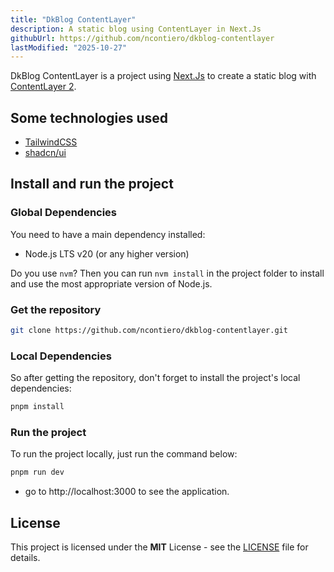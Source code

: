 ```yaml
---
title: "DkBlog ContentLayer"
description: A static blog using ContentLayer in Next.Js
githubUrl: https://github.com/ncontiero/dkblog-contentlayer
lastModified: "2025-10-27"
---
```


DkBlog ContentLayer is a project using [Next.Js](https://nextjs.org/) to create a static blog with [ContentLayer 2](https://github.com/timlrx/contentlayer2).

## Some technologies used

- [TailwindCSS](https://tailwindcss.com/)
- [shadcn/ui](https://ui.shadcn.com/)

## Install and run the project

### Global Dependencies

You need to have a main dependency installed:

- Node.js LTS v20 (or any higher version)

Do you use `nvm`? Then you can run `nvm install` in the project folder to install and use the most appropriate version of Node.js.

### Get the repository

```bash title="terminal"
git clone https://github.com/ncontiero/dkblog-contentlayer.git
```

### Local Dependencies

So after getting the repository, don't forget to install the project's local dependencies:

```bash title="terminal"
pnpm install
```

### Run the project

To run the project locally, just run the command below:

```bash title="terminal"
pnpm run dev
```

- go to http://localhost:3000 to see the application.

## License

This project is licensed under the **MIT** License - see the [LICENSE](https://github.com/ncontiero/dkblog-contentlayer/blob/master/LICENSE) file for details.
